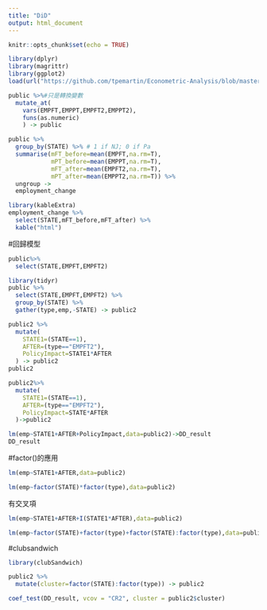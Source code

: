 ```yaml
---
title: "DiD"
output: html_document
---
```


```r
knitr::opts_chunk$set(echo = TRUE)
```

```r
library(dplyr)
library(magrittr)
library(ggplot2)
load(url("https://github.com/tpemartin/Econometric-Analysis/blob/master/data/public.rda?raw=true"))
```

```r
public %>%#只是轉換變數
  mutate_at(
    vars(EMPFT,EMPPT,EMPFT2,EMPPT2),
    funs(as.numeric)
    ) -> public  
```

```r
public %>% 
  group_by(STATE) %>% # 1 if NJ; 0 if Pa
  summarise(mFT_before=mean(EMPFT,na.rm=T),
            mPT_before=mean(EMPPT,na.rm=T),
            mFT_after=mean(EMPFT2,na.rm=T),
            mPT_after=mean(EMPPT2,na.rm=T)) %>%
  ungroup ->
  employment_change
```
```r
library(kableExtra)
employment_change %>% 
  select(STATE,mFT_before,mFT_after) %>%
  kable("html")
```
#回歸模型
```r
public%>%
  select(STATE,EMPFT,EMPFT2)
```

```r
library(tidyr)
public %>% 
  select(STATE,EMPFT,EMPFT2) %>%
  group_by(STATE) %>%
  gather(type,emp,-STATE) -> public2
```

```r
public2 %>%
  mutate(
    STATE1=(STATE==1),
    AFTER=(type=="EMPFT2"),
    PolicyImpact=STATE1*AFTER
  ) -> public2
public2
```
```r
public2%>%
  mutate(
    STATE1=(STATE==1),
    AFTER=(type=="EMPFT2"),
    PolicyImpact=STATE*AFTER
  )->public2
```
```r
lm(emp~STATE1+AFTER+PolicyImpact,data=public2)->DD_result
DD_result
```

#factor()的應用
```r
lm(emp~STATE1+AFTER,data=public2)
```


```r
lm(emp~factor(STATE)*factor(type),data=public2)
```
有交叉項

```r
lm(emp~STATE1+AFTER+I(STATE1*AFTER),data=public2)
```
```r
lm(emp~factor(STATE)+factor(type)+factor(STATE):factor(type),data=public2)
```

#clubsandwich
```r
library(clubSandwich)
```
```r
public2 %>% 
  mutate(cluster=factor(STATE):factor(type)) -> public2
```
```r
coef_test(DD_result, vcov = "CR2", cluster = public2$cluster)
```


